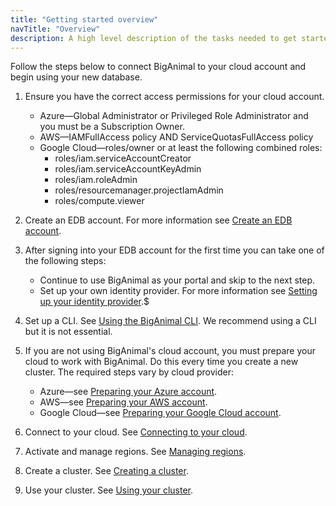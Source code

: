 ```yaml
---
title: "Getting started overview"
navTitle: "Overview"
description: A high level description of the tasks needed to get started with BigAnimal 
---
```


Follow the steps below to connect BigAnimal to your cloud account and begin using your new database.

1. Ensure you have the correct access permissions for your cloud account. 
    - Azure&mdash;Global Administrator or Privileged Role Administrator and you must be a Subscription Owner.
    - AWS&mdash;IAMFullAccess policy AND ServiceQuotasFullAccess policy
    - Google Cloud&mdash;roles/owner or at least the following combined roles:
        - roles/iam.serviceAccountCreator
        - roles/iam.serviceAccountKeyAdmin
        - roles/iam.roleAdmin
        - roles/resourcemanager.projectIamAdmin
        - roles/compute.viewer

1. Create an EDB account. For more information see [Create an EDB account](https://www.enterprisedb.com/docs/biganimal/latest/free_trial/detail/create_an_account/).

1. After signing into your EDB account for the first time you can take one of the following steps:
    - Continue to use BigAnimal as your portal and skip to the next step.
    - Set up your own identity provider. For more information see [Setting up your identity provider](https://www.enterprisedb.com/docs/biganimal/latest/getting_started/identity_provider/).$

1. Set up a CLI. See [Using the BigAnimal CLI](https://www.enterprisedb.com/docs/biganimal/latest/reference/cli/). 
    We recommend using a CLI but it is not essential.

1. If you are not using BigAnimal's cloud account, you must prepare your cloud to work with BigAnimal. Do this every time you create a new cluster. The required steps vary by cloud provider:
    - Azure&mdash;see [Preparing your Azure account](https://www.enterprisedb.com/docs/biganimal/latest/getting_started/preparing_cloud_account/01_preparing_azure/).
    - AWS&mdash;see [Preparing your AWS account](https://www.enterprisedb.com/docs/biganimal/latest/getting_started/preparing_cloud_account/02_preparing_aws/).
    - Google Cloud&mdash;see [Preparing your Google Cloud account](https://www.enterprisedb.com/docs/biganimal/latest/getting_started/preparing_cloud_account/03_preparing_gcp/).

1. Connect to your cloud. See [Connecting to your cloud](https://www.enterprisedb.com/docs/biganimal/latest/getting_started/02_connecting_to_your_cloud/).

1. Activate and manage regions. See [Managing regions](https://www.enterprisedb.com/docs/biganimal/latest/getting_started/activating_regions/). 

1. Create a cluster. See [Creating a cluster](https://www.enterprisedb.com/docs/biganimal/latest/getting_started/creating_a_cluster/).

1. Use your cluster. See [Using your cluster](https://www.enterprisedb.com/docs/biganimal/latest/using_cluster/).





